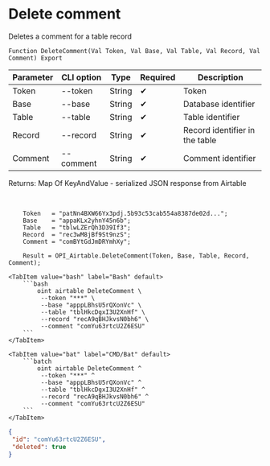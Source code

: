 ﻿---
sidebar_position: 4
description: Delete comment and other functions to work with Airtable in the Open Integration Package, a free open-source integration library for 1C:Enterprise 8, OneScript and CLI
keywords: [1C, 1С, 1С:Enterprise, 1С:Enterprise 8.3, API, Integration, Services, Exchange, OneScript, CLI, Airtable]
---


# Delete comment
 Deletes a comment for a table record



`Function DeleteComment(Val Token, Val Base, Val Table, Val Record, Val Comment) Export`

  | Parameter | CLI option | Type | Required | Description |
  |-|-|-|-|-|
  | Token | --token | String | &#x2714; | Token |
  | Base | --base | String | &#x2714; | Database identifier |
  | Table | --table | String | &#x2714; | Table identifier |
  | Record | --record | String | &#x2714; | Record identifier in the table |
  | Comment | --comment | String | &#x2714; | Comment identifier |

  
  Returns:  Map Of KeyAndValue - serialized JSON response from Airtable

<br/>



```bsl title="1C:Enterprise/OneScript code example"
    Token   = "patNn4BXW66Yx3pdj.5b93c53cab554a8387de02d...";
    Base    = "appaKLx2yhnY45n6b";
    Table   = "tblwLZErQh3D39If3";
    Record  = "rec3wM8jBf9St9nzS";
    Comment = "comBYtGdJmDRYmhXy";

    Result = OPI_Airtable.DeleteComment(Token, Base, Table, Record, Comment);
```
 

 <Tabs>
  
    <TabItem value="bash" label="Bash" default>
        ```bash
            oint airtable DeleteComment \
             --token "***" \
             --base "apppLBhsU5rQXonVc" \
             --table "tblHkcDgxI3U2XnHf" \
             --record "recA9qBHJkvsN0bh6" \
             --comment "comYu63rtcU2Z6ESU"
        ```
    </TabItem>
  
    <TabItem value="bat" label="CMD/Bat" default>
        ```batch
            oint airtable DeleteComment ^
             --token "***" ^
             --base "apppLBhsU5rQXonVc" ^
             --table "tblHkcDgxI3U2XnHf" ^
             --record "recA9qBHJkvsN0bh6" ^
             --comment "comYu63rtcU2Z6ESU"
        ```
    </TabItem>
</Tabs>


```json title="Result"
{
 "id": "comYu63rtcU2Z6ESU",
 "deleted": true
}
```
